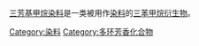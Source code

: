 [[三芳基甲烷染料|三芳基甲烷染料]]是一类被用作[[染料|染料]]的[[三苯甲烷|三苯甲烷]][[衍生物|衍生物]]。
{{Commonscat|Triarylmethane dyes}}

[[Category:染料|Category:染料]]
[[Category:多环芳香化合物|Category:多环芳香化合物]]